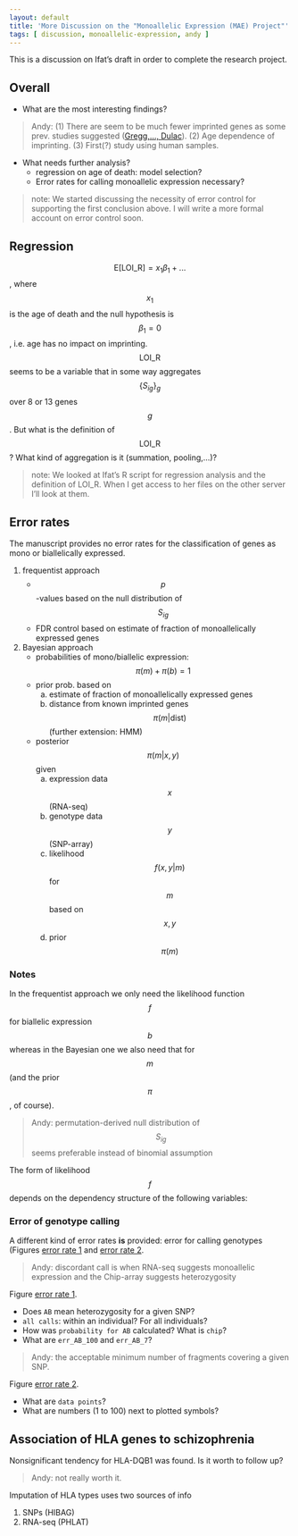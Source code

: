 ```yaml
---
layout: default
title: 'More Discussion on the "Monoallelic Expression (MAE) Project"'
tags: [ discussion, monoallelic-expression, andy ]
---
```


This is a discussion on Ifat's draft in order to complete the research project.

## Overall

* What are the most interesting findings?

> Andy: (1) There are seem to be much fewer imprinted genes as some prev. studies suggested ([Gregg,..., Dulac]). (2) Age dependence of imprinting.  (3) First(?) study using human samples.

* What needs further analysis?
    * regression on age of death: model selection?
    * Error rates for calling monoallelic expression necessary?

> note: We started discussing the necessity of error control for supporting the first conclusion above. I will write a more formal account on error control soon.

## Regression

$$\mathrm{E}[ \mathrm{LOI\_R} ] = x_1 \beta_1 + ...$$, where $$x_1$$ is the age of death and the null hypothesis is $$\beta_1=0$$, i.e. age has no impact on imprinting. $$\mathrm{LOI\_R}$$ seems to be a variable that in some way aggregates $$\{S_{ig}\}_g$$ over 8 or 13 genes $$g$$.  But what is the definition of $$\mathrm{LOI\_R}$$?  What kind of aggregation is it (summation, pooling,...)?

> note: We looked at Ifat's R script for regression analysis and the definition of LOI_R.  When I get access to her files on the other server I'll look at them.

## Error rates

The manuscript provides no error rates for the classification of genes as mono or biallelically
expressed.

1. frequentist approach
    * $$p$$-values based on the null distribution of $$S_{ig}$$
    * FDR control based on estimate of fraction of monoallelically expressed genes
2. Bayesian approach
    * probabilities of mono/biallelic expression: $$\pi(m) + \pi(b) = 1$$
    * prior prob. based on 
        a. estimate of fraction of monoallelically expressed genes
        b. distance from known imprinted genes $$\pi(m | \mathrm{dist})$$ (further extension: HMM)
    * posterior $$\pi(m | x, y)$$ given
        a. expression data $$x$$ (RNA-seq)
        b. genotype data $$y$$ (SNP-array)
        c. likelihood $$f(x,y|m)$$ for $$m$$ based on $$x,y$$
        d. prior $$\pi(m)$$

### Notes

In the frequentist approach we only need the likelihood function $$f$$ for biallelic expression $$b$$ whereas in the Bayesian one we also need that for $$m$$ (and the prior $$\pi$$, of course).

> Andy: permutation-derived null distribution of $$S_{ig}$$ seems preferable instead of binomial assumption

The form of likelihood $$f$$ depends on the dependency structure of the following variables:


### Error of genotype calling

A different kind of error rates **is** provided: error for calling genotypes (Figures [error rate 1] and [error rate 2].

> Andy: discordant call is when RNA-seq suggests monoallelic expression and the Chip-array suggests heterozygosity

Figure [error rate 1].

* Does `AB` mean heterozygosity for a given SNP?
* `all calls`: within an individual?  For all individuals?
* How was `probability for AB` calculated?  What is `chip`?
* What are `err_AB_100` and `err_AB_7`?

> Andy: the acceptable minimum number of fragments covering a given SNP.

Figure [error rate 2].

* What are `data points`?
* What are numbers (1 to 100) next to plotted symbols?

## Association of HLA genes to schizophrenia

Nonsignificant tendency for HLA-DQB1 was found.  Is it worth to follow up?

> Andy: not really worth it.

Imputation of HLA types uses two sources of info

1. SNPs (HIBAG)
2. RNA-seq (PHLAT)

[error rate 1]: http://katahdin.mssm.edu/ifat/web/cm/figures/error1.html
[error rate 2]: http://katahdin.mssm.edu/ifat/web/cm/figures/error2.html
[Gregg,..., Dulac]: http://classic.sciencemag.org/content/329/5992/682.long
